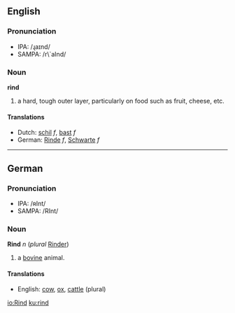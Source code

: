 ==English==
===Pronunciation===
*IPA: /ɻaɪnd/
*SAMPA: /r\`aInd/

===Noun===
'''rind'''

# a hard, tough outer layer, particularly on food such as fruit, cheese, etc.

====Translations====
*Dutch: [[schil]] ''f'', [[bast]] ''f''
*German: [[Rinde]] ''f'', [[Schwarte]] ''f''

----
==German==
===Pronunciation===
*IPA: /ʀInt/
*SAMPA: /RInt/

===Noun===
'''Rind''' ''n'' (''plural'' [[Rinder]])

# a [[bovine]] animal.

====Translations====
*English: [[cow]], [[ox]], [[cattle]] (plural)

[[io:Rind]]
[[ku:rind]]